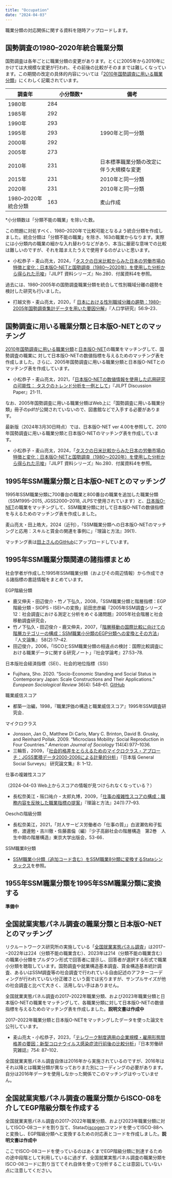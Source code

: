 ```yaml
---
title: "Occupation"
date: "2024-04-03"
---
```


職業分類の対応関係に関する資料を随時アップロードします。

## 国勢調査の1980--2020年統合職業分類

国勢調査は各年ごとに職業分類の変更があります。とくに2005年から2010年にかけては大規模な変更が行われ、その前後の比較がそのままでは難しくなっています。この期間の改定の具体的内容については「[2010年国勢調査に用いる職業分類](https://www.stat.go.jp/data/kokusei/2010/users-g/pdf/syokugyo.pdf)」にくわしく記載されています。　

| 調査年               | 小分類数\* | 備考                                     |
|------------------|------------------------|-------------------------------|
| 1980年               | 284        |                                          |
| 1985年               | 292        |                                          |
| 1990年               | 293        |                                          |
| 1995年               | 293        | 1990年と同一分類                         |
| 2000年               | 292        |                                          |
| 2005年               | 273        |                                          |
| 2010年               | 231        | 日本標準職業分類の改定に伴う大規模な変更 |
| 2015年               | 231        | 2010年と同一分類                         |
| 2020年               | 231        | 2010年と同一分類                         |
| 1980--2020年統合分類 | 163        | 麦山作成                                 |

\*小分類数は「分類不能の職業」を除いた数。

この問題に対処すべく、1980--2020年で比較可能となるよう統合分類を作成しました。統合分類は「分類不能の職業」を除き、163の職業からなります。実際には小分類内の職業の細かな入れ替わりなどがあり、本当に厳密な意味での比較は難しいのですが、それを踏まえたうえで使用するのがよいと思います。

-   小松恭子・麦山亮太，2024，「[タスクの日米比較からみた日本の労働市場の特徴と変化：日本版O-NETと国勢調査（1980～2020年）を使用した分析から得られた示唆](https://www.jil.go.jp/institute/siryo/2024/280.html)」『JILPT 資料シリーズ』No.280．付属資料4を参照。

過去には、1980--2005年の国勢調査職業分類を統合して性別職域分離の趨勢を検討した研究も行いました。

-   打越文弥・麦山亮太，2020，「 [日本における性別職域分離の趨勢：1980–2005年国勢調査集計データを用いた要因分解](https://doi.org/10.24454/jps.1901001)」『人口学研究』56:9--23．

## 国勢調査に用いる職業分類と日本版O-NETとのマッチング

[2010年国勢調査に用いる職業分類](https://www.stat.go.jp/data/kokusei/2010/users-g/pdf/syokugyo.pdf)と[日本版O-NET](https://shigoto.mhlw.go.jp/User/)の職業をマッチングして、国勢調査の職業に 対して日本版O-NETの数値指標を与えるためのマッチング表を作成しました。さらに、2005年国勢調査に用いる職業分類と日本版O-NETとのマッチング表を作成しています。

-   小松恭子・麦山亮太，2021，「[日本版O-NETの数値情報を使用した応用研究の可能性： タスクのトレンド分析を一例として](https://www.jil.go.jp/institute/discussion/2021/21-11.html)」『JILPT Discussion Paper』21-11．

なお、2005年国勢調査に用いる職業分類はWeb上に「国勢調査に用いる職業分類」冊子のpdfが公開されていないので、図書館などで入手する必要があります。

最新版（2024年3月30日時点）では、日本版O-NET ver 4.00を参照して、2010年国勢調査に用いる職業分類と日本版O-NETのマッチング表を作成しています。

-   小松恭子・麦山亮太，2024，「[タスクの日米比較からみた日本の労働市場の特徴と変化：日本版O-NETと国勢調査（1980～2020年）を使用した分析から得られた示唆](https://www.jil.go.jp/institute/siryo/2024/280.html)」『JILPT 資料シリーズ』No.280．付属資料4を参照。

## 1995年SSM職業分類と日本版O-NETとのマッチング

1995年SSM職業分類に700番台の職業と800番台の職業を追加した職業分類（SSM1995--2015, JGSS2000--2018, JLPSで使用されています）と、[日本版O-NET](https://shigoto.mhlw.go.jp/User/)の職業をマッチングして、SSM職業分類に対して日本版O-NETの数値指標を与えるためのマッチング表を作成しました。

麦山亮太・田上皓大，2024（近刊），「SSM職業分類への日本版O-NETのマッチングと応用：スキルと賃金の関連を事例に」『理論と方法』39(1)．

マッチング表は[田上さんのGitHub](https://github.com/kota-tagami/matching_onet_ssm)にアップロードしています。

## 1995年SSM職業分類関連の諸指標まとめ

社会学者が作成した1995年SSM職業分類（およびその周辺情報）から作成できる諸指標の書誌情報をまとめています。

EGP階級分類

-   鹿又伸夫・田辺俊介・竹ノ下弘久，2008，「SSM職業分類と階層指標：EGP階級分類・SIOPS・ISEIへの変換」前田忠彦編『2005年SSM調査シリーズ12：社会調査における測定と分析をめぐる諸問題』2005年社会階層と社会移動調査研究会，
-   竹ノ下弘久・田辺俊介・鹿又伸夫，2007，「[階層移動の国際比較に向けての階層カテゴリーの構成：SSM職業小分類のEGP分類への変換とその方法](https://doi.org/10.14945/00008218)」『人文論集』 58(2):17--42.
-   田辺俊介，2006，「ISCOとSSM職業分類の相違点の検討：国際比較調査における職業データに関する研究ノート」『社会学論考』27:53--78.

日本版社会経済指標（SEI）、社会的地位指標（SSI）

-   Fujihara, Sho. 2020. "Socio-Economic Standing and Social Status in Contemporary Japan: Scale Constructions and Their Applications." *European Sociological Review* 36(4): 548--61. [GitHub](https://github.com/ShoFujihara/OccupationalScales)

職業威信スコア

-   都築一治編，1998，『職業評価の構造と職業威信スコア』1995年SSM調査研究会．

マイクロクラス

-   Jonsson, Jan O., Matthew Di Carlo, Mary C. Brinton, David B. Grusky, and Reinhard Pollak. 2009. "Microclass Mobility: Social Reproduction in Four Countries." *American Journal of Sociology* 114(4):977--1036.
-   三輪哲，2009，「[社会的格差をとらえるためのマイクロクラス・アプローチ：JGSS累積データ2000-2006による計量的分析](https://jgss.daishodai.ac.jp/research/monographs/jgssm8/jgssm8_01.pdf)」『日本版 General Social Surveys』 研究論文集』8: 1--12．

仕事の複雑性スコア

（2024-04-03 Web上からスコアの情報が見つけられなくなっている？）

-   長松奈美江・阪口祐介・太郎丸博，2009，「[仕事の複雑性スコアの構成：職務内容を反映した職業指標の提案](https://doi.org/10.11218/ojjams.24.77)」『理論と方法』24(1):77--93.

Oeschの階級分類

-   長松奈美江，2021，「対人サービス労働者の「仕事の質」」白波瀬佐和子監修，渡邊勉・吉川徹・佐藤嘉倫（編）『少子高齢社会の階層構造　第2巻　人生中期の階層構造』東京大学出版会，53-66．

SSM職業8分類

- [SSM職業小分類（追加コード含む）をSSM職業8分類に変換するStataシンタックス
](../blog/2016-04-07-ssmocc8.html)を参照。

## 1955年SSM職業分類を1995年SSM職業分類に変換する

**準備中**

## 全国就業実態パネル調査の職業分類と日本版O-NETとのマッチング

リクルートワークス研究所の実施している「[全国就業実態パネル調査](https://www.works-i.com/surveys/panel_surveys.html)」は2017−−2022年は224（分類不能の職業含む）、2023年は214（分類不能の職業含む）の職業小分類をプルダウン形式で回答者に提示し、回答者が選択する形式で職業小分類を聴取しています。国勢調査や就業構造基本調査、賃金構造基本統計調査、あるいはSSM調査等の社会調査で行われている自由記述のアフターコーディングが行われていない分正確さという面では劣りますが、サンプルサイズが他の社会調査と比べて大きく、活用しない手はありません。

全国就業実態パネル調査の2017--2022年職業分類、および2023年職業分類と日本版O-NETの職業をマッチングして、各職業分類に対して日本版O-NETの数値指標を与えるためのマッチング表を作成しました。**説明文書は作成中**

2017--2022年職業分類と日本版O-NETをマッチングしたデータを使った論文を公刊しています。

-   麦山亮太・小松恭子，2023，「[テレワーク制度適用の企業規模・雇用形態間格差の要因：新型コロナウイルス感染症流行前後の比較分析](https://www.jil.go.jp/institute/zassi/backnumber/2023/05/pdf/087-102.pdf)」『日本労働研究雑誌』754: 87--102．

全国就業実態パネル調査自体は2016年から実施されているのですが、2016年はそれ以降とは職業分類が異なっておりまた別にコーディングの必要があります。自分は2016年データを使用しなかった関係でこのマッチングはやっていません。

## 全国就業実態パネル調査の職業分類からISCO-08を介してEGP階級分類を作成する

全国就業実態パネル調査の2017--2022年職業分類、および2023年職業分類に対してISCO-08コードを割り当て、Stataの[iscogen](https://ideas.repec.org/c/boc/bocode/s458665.html)コマンドを使ってISCO-88へと変換し、EGP階級分類へと変換するための対応表とコードを作成しました。**説明文書は作成中**

ここでISCO-08コードを使っているのはあくまでEGP階級分類に到達するための途中段階として利用しているに過ぎず、全国就業実態パネル調査の職業分類をISCO-08コードに割り当ててそれ自体を使って分析することは意図していない点に注意してください。
